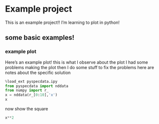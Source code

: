 # Example project

This is an example project!! I'm learning to plot in python!

## some basic examples!

### example plot {#sec:examplePlot1}

Here's an example plot!
<obs time="7/8/25 20:08" author="JF">this is what I observe about the plot</obs>
<err>
    <obs time="7/8/25 20:06" author="JF">I had some problems making the plot</obs>
    then I do some stuff to fix the problems
    <obs time="7/8/25 20:08" author="JF">here are notes about the specific solution</obs>
</err>

```python
%load_ext pyspecdata.ipy
from pyspecdata import nddata
from numpy import r_
x = nddata(r_[0:10],'x')
x
```

now show the square

```python
x**2
```
